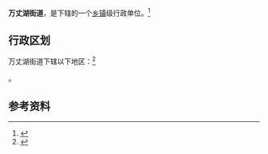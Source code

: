{{中国乡级行政区|42/11/82/004/000}}

'''万丈湖街道'''，是{{PRC admin/fullname|42/11/82/004/000|3}}下辖的一个[[乡镇|乡镇]]级行政单位。<ref>{{PRC admin/ref sgc|{{PRC admin/parent|42/11/82/004/000}}}}</ref>

== 行政区划 ==

万丈湖街道下辖以下地区：<ref>{{PRC admin/ref sgc|42/11/82/004/000}}</ref>

{{PRC admin/children|42/11/82/004/000}}。

== 参考资料 ==

{{reflist}}

{{PRC admin/navcat|42/11/82/004/000}}
{{湖北行政区划小作品}}